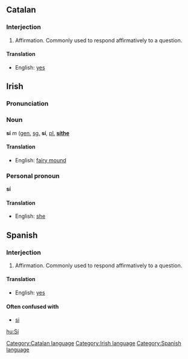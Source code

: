 ==Catalan==
===Interjection===
#Affirmation. Commonly used to respond affirmatively to a question.
====Translation====
*English: [[yes]]

==Irish==
===Pronunciation===
{{IPA|[&#643;i&#720;]}}
===Noun===
'''sí''' ''m'' ([[genitive|gen.]] [[singular|sg.]] '''sí''', [[plural|pl.]] '''[[síthe]]'''
====Translation====
*English: [[fairy mound]]
===Personal pronoun===
'''sí'''
====Translation====
*English: [[she]]

==Spanish==
===Interjection===
#Affirmation. Commonly used to respond affirmatively to a question.
====Translation====
*English: [[yes]]
====Often confused with====
*[[si]]

[[hu:Sí]]

[[Category:Catalan language]]
[[Category:Irish language]]
[[Category:Spanish language]]